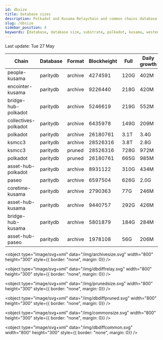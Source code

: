 ```yaml
---
id: dbsize
title: Database sizes
description: Polkadot and Kusama Relaychain and common chains database sizes
slug: /dbsize
sidebar_position: 4
keywords: [database, database size, substrate, polkadot, kusama, westend]
---
```



Last update: Tue 27 May

| Chain    | Database   | Format | Blockheight | Full         | Daily growth |
| ------------------------| ----------- | -------- | ------- | ---------- | ----- | 
| people-kusama | paritydb | archive | 4274591 | 120G | 402M |
| encointer-kusama | paritydb | archive | 9226440 | 218G | 420M |
| bridge-hub-polkadot | paritydb | archive | 5246619 | 219G | 552M |
| collectives-polkadot | paritydb | archive | 6435978 | 149G | 209M |
| polkadot | paritydb | archive | 26180761 | 3.1T | 3.4G |
| ksmcc3 | paritydb | archive | 28526316 | 3.8T | 2.8G |
| ksmcc3 | paritydb | pruned | 28526316 | 728G | 972M |
| polkadot | paritydb | pruned | 26180761 | 665G | 985M |
| asset-hub-polkadot | paritydb | archive | 8931122 | 310G | 434M |
| paseo | paritydb | archive | 6597504 | 626G | 2.0G |
| coretime-kusama | paritydb | archive | 2790363 | 77G | 246M |
| asset-hub-kusama | paritydb | archive | 9440757 | 292G | 426M |
| bridge-hub-kusama | paritydb | archive | 5801879 | 184G | 284M |
| asset-hub-paseo | paritydb | archive | 1978108 | 56G | 206M |
<object type="image/svg+xml" data="/img/archivesize.svg" width="800" height="300" style={{ border: "none", margin: 0}} />

<object type="image/svg+xml" data="/img/dbdiffrelay.svg" width="800" height="300" style={{ border: "none", margin: 0}} />

<object type="image/svg+xml" data="/img/prunedsize.svg" width="800" height="300" style={{ border: "none", margin: 0}} />

<object type="image/svg+xml" data="/img/dbdiffpruned.svg" width="800" height="300" style={{ border: "none", margin: 0}} />

<object type="image/svg+xml" data="/img/commonsize.svg" width="800" height="300" style={{ border: "none", margin: 0}} />

<object type="image/svg+xml" data="/img/dbdiffcommon.svg" width="800" height="300" style={{ border: "none", margin: 0}} />
